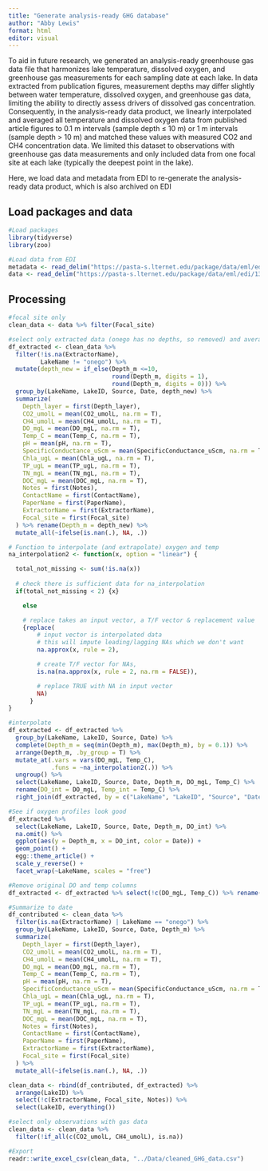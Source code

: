 ```yaml
---
title: "Generate analysis-ready GHG database"
author: "Abby Lewis"
format: html
editor: visual
---
```


To aid in future research, we generated an analysis-ready greenhouse gas data file that harmonizes lake temperature, dissolved oxygen, and greenhouse gas measurements for each sampling date at each lake. In data extracted from publication figures, measurement depths may differ slightly between water temperature, dissolved oxygen, and greenhouse gas data, limiting the ability to directly assess drivers of dissolved gas concentration. Consequently, in the analysis-ready data product, we linearly interpolated and averaged all temperature and dissolved oxygen data from published article figures to 0.1 m intervals (sample depth ≤ 10 m) or 1 m intervals (sample depth \> 10 m) and matched these values with measured CO2 and CH4 concentration data. We limited this dataset to observations with greenhouse gas data measurements and only included data from one focal site at each lake (typically the deepest point in the lake).

Here, we load data and metadata from EDI to re-generate the analysis-ready data product, which is also archived on EDI

## Load packages and data

```r
#Load packages
library(tidyverse)
library(zoo)

#Load data from EDI
metadata <- read_delim("https://pasta-s.lternet.edu/package/data/eml/edi/1311/1/fadd3eaa25b5fdd1fc4efba70e660579", delim = ";")
data <- read_delim("https://pasta-s.lternet.edu/package/data/eml/edi/1311/1/ca2482ef3c43f053ae13cdf2bf5ba7a8", delim = ";")
```

## Processing

```r
#focal site only
clean_data <- data %>% filter(Focal_site)

#select only extracted data (onego has no depths, so removed) and average to depth interval (0.1m for <10m, 1m for >10m)
df_extracted <- clean_data %>% 
  filter(!is.na(ExtractorName), 
         LakeName != "onego") %>% 
  mutate(depth_new = if_else(Depth_m <=10, 
                             round(Depth_m, digits = 1), 
                             round(Depth_m, digits = 0))) %>%
  group_by(LakeName, LakeID, Source, Date, depth_new) %>%
  summarize(
    Depth_layer = first(Depth_layer),
    CO2_umolL = mean(CO2_umolL, na.rm = T),
    CH4_umolL = mean(CH4_umolL, na.rm = T),
    DO_mgL = mean(DO_mgL, na.rm = T),
    Temp_C = mean(Temp_C, na.rm = T),
    pH = mean(pH, na.rm = T),
    SpecificConductance_uScm = mean(SpecificConductance_uScm, na.rm = T),
    Chla_ugL = mean(Chla_ugL, na.rm = T),
    TP_ugL = mean(TP_ugL, na.rm = T),
    TN_mgL = mean(TN_mgL, na.rm = T),
    DOC_mgL = mean(DOC_mgL, na.rm = T),
    Notes = first(Notes),
    ContactName = first(ContactName),
    PaperName = first(PaperName),
    ExtractorName = first(ExtractorName),
    Focal_site = first(Focal_site)
  ) %>% rename(Depth_m = depth_new) %>% 
  mutate_all(~ifelse(is.nan(.), NA, .))

# Function to interpolate (and extrapolate) oxygen and temp
na_interpolation2 <- function(x, option = "linear") {

  total_not_missing <- sum(!is.na(x))
  
  # check there is sufficient data for na_interpolation 
  if(total_not_missing < 2) {x} 

    else

    # replace takes an input vector, a T/F vector & replacement value
    {replace(
        # input vector is interpolated data
        # this will impute leading/lagging NAs which we don't want 
        na.approx(x, rule = 2), 

        # create T/F vector for NAs,  
        is.na(na.approx(x, rule = 2, na.rm = FALSE)), 

        # replace TRUE with NA in input vector  
        NA) 
      }
}

#interpolate
df_extracted <- df_extracted %>% 
  group_by(LakeName, LakeID, Source, Date) %>%
  complete(Depth_m = seq(min(Depth_m), max(Depth_m), by = 0.1)) %>%
  arrange(Depth_m, .by_group = T) %>%
  mutate_at(.vars = vars(DO_mgL, Temp_C), 
            .funs = ~na_interpolation2(.)) %>% 
  ungroup() %>% 
  select(LakeName, LakeID, Source, Date, Depth_m, DO_mgL, Temp_C) %>%
  rename(DO_int = DO_mgL, Temp_int = Temp_C) %>%
  right_join(df_extracted, by = c("LakeName", "LakeID", "Source", "Date", "Depth_m"))

#See if oxygen profiles look good
df_extracted %>% 
  select(LakeName, LakeID, Source, Date, Depth_m, DO_int) %>% 
  na.omit() %>%
  ggplot(aes(y = Depth_m, x = DO_int, color = Date)) +
  geom_point() + 
  egg::theme_article() +
  scale_y_reverse() +
  facet_wrap(~LakeName, scales = "free")

#Remove original DO and temp columns
df_extracted <- df_extracted %>% select(!c(DO_mgL, Temp_C)) %>% rename(DO_mgL = DO_int, Temp_C = Temp_int)

#Summarize to date
df_contributed <- clean_data %>% 
  filter(is.na(ExtractorName) | LakeName == "onego") %>% 
  group_by(LakeName, LakeID, Source, Date, Depth_m) %>%
  summarize(
    Depth_layer = first(Depth_layer),
    CO2_umolL = mean(CO2_umolL, na.rm = T),
    CH4_umolL = mean(CH4_umolL, na.rm = T),
    DO_mgL = mean(DO_mgL, na.rm = T),
    Temp_C = mean(Temp_C, na.rm = T),
    pH = mean(pH, na.rm = T),
    SpecificConductance_uScm = mean(SpecificConductance_uScm, na.rm = T),
    Chla_ugL = mean(Chla_ugL, na.rm = T),
    TP_ugL = mean(TP_ugL, na.rm = T),
    TN_mgL = mean(TN_mgL, na.rm = T),
    DOC_mgL = mean(DOC_mgL, na.rm = T),
    Notes = first(Notes),
    ContactName = first(ContactName),
    PaperName = first(PaperName),
    ExtractorName = first(ExtractorName),
    Focal_site = first(Focal_site)
  ) %>%
  mutate_all(~ifelse(is.nan(.), NA, .))

clean_data <- rbind(df_contributed, df_extracted) %>% 
  arrange(LakeID) %>%
  select(!c(ExtractorName, Focal_site, Notes)) %>% 
  select(LakeID, everything())

#select only observations with gas data
clean_data <- clean_data %>% 
  filter(!if_all(c(CO2_umolL, CH4_umolL), is.na))

#Export
readr::write_excel_csv(clean_data, "../Data/cleaned_GHG_data.csv")
```
